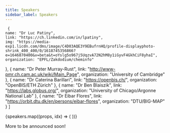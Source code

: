 ```yaml
---
title: Speakers
sidebar_label: Speakers
---
```


 
     {
    name: "Dr Luc Patiny",
    link: "https://ch.linkedin.com/in/lpatiny",
    img: "https://media-exp1.licdn.com/dms/image/C4D03AQE3Y9EBufrnHQ/profile-displayphoto-shrink_400_400/0/1618745356866?e=1646870400&v=beta&t=oYslg5o967j5UqzvA72N2hM8y1iGyvF4GkhCiF8yhaI",
    organization: "EPFL/Zakdodium/cheminfo"
  },
  {
    name: "Dr Peter Murray-Rust",
    link: "http://www-pmr.ch.cam.ac.uk/wiki/Main_Page",
    organization: "University of Cambridge"
  },
  {
    name: "Dr Caterina Barillari",
    link: "https://openbis.ch/",
    organization: "OpenBIS/ETH Zürich"
  },
  {
    name: "Dr Ben Blaiszik",
    link: "https://labs.globus.org/",
    organization: "University of Chicago/Argonne National Lab"
  },
  {
    name: "Dr Eibar Flores",
    link: "https://orbit.dtu.dk/en/persons/eibar-flores",
    organization: "DTU/BIG-MAP"
  }
]


<div className="container">
  <div className="row">
    {speakers.map((props, idx) => (
      <Card key={idx} {...props} />
    ))}
  </div>
</div>

More to be announced soon!
